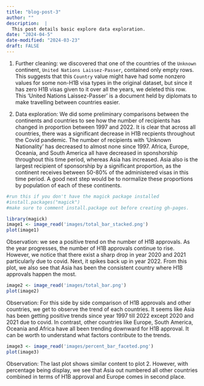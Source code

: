 ```yaml
---
title: "blog-post-3"
author: ""
description:  |
  This post details basic explore data exploration.
date: "2024-04-5"
date-modified: "2024-03-23"
draft: FALSE
---
```



1. Further cleaning: we discovered that one of the countries of the `Unknown` continent, `United Nations Laissez-Passer`, contained only empty rows. This suggests that this `Country` value might have had some nonzero values for some non-H1B visa types in the original dataset, but since it has zero H1B visas given to it over all the years, we deleted this row.
This 'United Nations Laissez-Passer' is a document held by diplomats to make travelling between countries easier.

2. Data exploration: We did some preliminary comparisons between the continents and countries to see how the number of recipients has changed in proportion between 1997 and 2022. It is clear that across all countries, there was a significant decrease in H1B recpients throughout the Covid pandemic. The number of recipients with 'Unknown Nationality' has decreased to almost none since 1997. Africa, Europe, Oceania, and South America all have decreased in sponshorship throughout this time period, whereas Asia has increased. Asia also is the largest recipient of sponsorship by a significant proportion, as the continent receives between 50-80% of the administered visas in this time period. A good next step would be to normalize these proportions by population of each of these continents.

```r
#run this if you don't have the magick package installed
#install.packages("magick")
#make sure to comment install.package out before creating gh-pages.
```

```r
library(magick)
image1 <- image_read('images/total_bar_stacked.png')
plot(image1)
```
Observation:
we see a positive trend on the number of H1B approvals. As the year progresses, the number of H1B approvals continue to rise.
However, we notice that there exist a sharp drop in year 2020 and 2021 particularly due to covid. Next, it spikes back up in year 2022. From this plot, we also see that Asia has been the consistent country where H1B approvals happen the most.

```r
image2 <- image_read('images/total_bar.png')
plot(image2)
```
Observation:
For this side by side comparison of H1B approvals and other countries, we get to observe the trend of each countries.
It seems like Asia has been getting positive trends since year 1997 till 2022 except 2020 and 2021 due to covid. In contrast, other countries like Europe, South America, Oceania and Africa have all been trending downward for H1B approval. It can be worth to understand what factors contribute to the trends.
```r
image3 <- image_read('images/percent_bar_faceted.png')
plot(image3)
```
Observation:
The last plot shows similar content to plot 2. However, with percentage being display, we see that Asia out numbered all other countries combined in terms of H1B approval and Europe comes in second place.